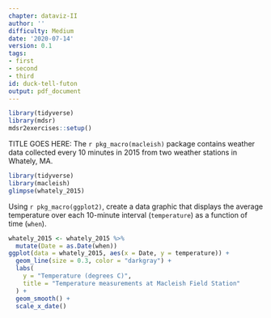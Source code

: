 ```yaml
---
chapter: dataviz-II
author: ''
difficulty: Medium
date: '2020-07-14'
version: 0.1
tags:
- first
- second
- third
id: duck-tell-futon
output: pdf_document
---
```


```r
library(tidyverse)
library(mdsr)
mdsr2exercises::setup()
```

TITLE GOES HERE: The `r pkg_macro(macleish)` package contains weather data collected every 10 minutes in 2015 from two weather stations in Whately, MA. 

```r
library(tidyverse)
library(macleish)
glimpse(whately_2015)
```

Using `r pkg_macro(ggplot2)`, create a data graphic that displays the average temperature over each 10-minute interval (`temperature`) as a function of time (`when`). 

<!--begin-answer-->
```r
whately_2015 <- whately_2015 %>%
  mutate(Date = as.Date(when))
ggplot(data = whately_2015, aes(x = Date, y = temperature)) +
  geom_line(size = 0.3, color = "darkgray") +
  labs(
    y = "Temperature (degrees C)", 
    title = "Temperature measurements at Macleish Field Station"
  ) +
  geom_smooth() +
  scale_x_date()
```
<!--end-answer-->


